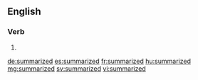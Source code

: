 ==English==

===Verb===
{{head|en|verb form}}

# {{en-past of|summarize}}

[[de:summarized]]
[[es:summarized]]
[[fr:summarized]]
[[hu:summarized]]
[[mg:summarized]]
[[sv:summarized]]
[[vi:summarized]]